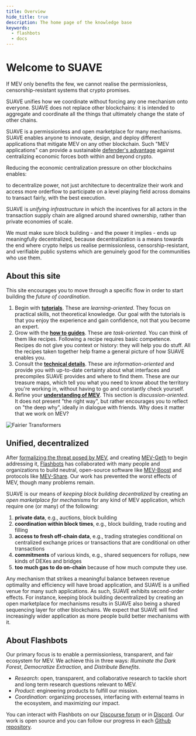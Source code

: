 ```yaml
---
title: Overview
hide_title: true
description: The home page of the knowledge base
keywords:
  - flashbots
  - docs
---
```



# Welcome to SUAVE

If MEV only benefits the few, we cannot realise the permissionless, censorship-resistant systems that crypto promises.

SUAVE unifies how we coordinate without forcing any one mechanism onto everyone. SUAVE does not replace other blockchains: it is intended to aggregate and coordinate all the things that ultimately change the state of other chains.

SUAVE is a permissionless and open marketplace for many mechanisms. SUAVE enables anyone to innovate, design, and deploy different applications that mitigate MEV on any other blockchain. Such "MEV applications" can provide a sustainable [defender's advantage](https://vitalik.ca/general/2016/12/29/pos_design.html) against centralizing economic forces both within and beyond crypto.  

Reducing the economic centralization pressure on other blockchains enables:

<Grid>
  <GridBlock symbol="I." title="Blockchains">
  to decentralize power, not just architecture
  </GridBlock>
  <GridBlock symbol="II." title="Block builders">
  to decentralize their work and access more orderflow
  </GridBlock>
  <GridBlock symbol="III." title="Validators">
  to participate on a level playing field across domains
  </GridBlock>
  <GridBlock symbol="IV." title="Humans">
  to transact fairly, with the best execution.
  </GridBlock>
</Grid>

SUAVE is _unifying infrastructure_ in which the incentives for all actors in the transaction supply chain are aligned around shared ownership, rather than private economies of scale.

We must make sure block building - and the power it implies - ends up meaningfully decentralized, because decentralization is a means towards the end where crypto helps us realise permissionless, censorship-resistant, and verifiable public systems which are genuinely good for the communities who use them.

## About this site

This site encourages you to move through a specific flow in order to start building the _future of coordination_. 

1. Begin with **[tutorials](/tutorials/index)**. These are _learning-oriented_. They focus on practical skills, not theoretical knowledge. Our goal with the tutorials is that you enjoy the experience and gain confidence, not that you become an expert.
2. Grow with the **[how to guides](/how-to/index)**. These are _task-oriented_. You can think of them like recipes. Following a recipe requires basic competence. Recipes do not give you context or history: they will help you do stuff. All the recipes taken together help frame a general picture of how SUAVE enables you.
3. Consult the **[technical details](/technical-details/index)**. These are _information-oriented_ and provide you with up-to-date certainty about what interfaces and precompiles SUAVE provides and where to find them. These are our treasure maps, which tell you what you need to know about the territory you're working in, without having to go and constantly check yourself.
4. Refine your **[understanding of MEV](/understand/index)**. This section is _discussion-oriented_. It does not present "the right way", but rather encourages you to reflect on "the deep why", ideally in dialogue with friends. Why does it matter that we work on MEV?

<AlignItems horizontal="center" vertical="center" sideMargin={0}>
<div>
  <img alt="Fairier Transformers" src={require('/static/img/diatraxis.png').default} />
</div>
</AlignItems>

## Unified, decentralized

After [formalizing the threat posed by MEV](https://arxiv.org/pdf/1904.05234.pdf), and creating [MEV-Geth](https://github.com/flashbots/mev-geth) to begin addressing it, [Flashbots](https://medium.com/flashbots/frontrunning-the-mev-crisis-40629a613752﻿) has collaborated with many people and organizations to build neutral, open-source software like [MEV-Boost](https://github.com/flashbots/mev-boost) and protocols like [MEV-Share](https://github.com/flashbots/MEV-Share). Our work has prevented the worst effects of MEV, though many problems remain.

SUAVE is our means of _keeping block building decentralized_ by creating an _open marketplace for mechanisms_ for any kind of MEV application, which require one (or many) of the following:

1. **private data**, e.g., auctions, block building
2. **coordination within block times**, e.g., block building, trade routing and filling
3. **access to fresh off-chain data**, e.g., trading strategies conditional on centralized exchange prices or transactions that are conditional on other transactions
4. **commitments** of various kinds, e.g., shared sequencers for rollups, new kinds of DEXes and bridges
5. **too much gas to do on-chain** because of how much compute they use.

Any mechanism that strikes a meaningful balance between revenue optimality and efficiency will have broad application, and SUAVE is a unified venue for many such applications. As such, SUAVE exhibits second-order effects. For instance, keeping block building decentralized by creating an open marketplace for mechanisms results in SUAVE also being a shared sequencing layer for other blockchains. We expect that SUAVE will find increasingly wider application as more people build better mechanisms with it.

## About Flashbots

Our primary focus is to enable a permissionless, transparent, and fair ecosystem for MEV. We achieve this in three ways: _Illuminate the Dark Forest_, _Democratize Extraction_, and _Distribute Benefits_.

- _Research_: open, transparent, and collaborative research to tackle short and long term research questions relevant to MEV.
- _Product_: engineering products to fulfill our mission.
- _Coordination_: organizing processes, interfacing with external teams in the ecosystem, and maximizing our impact.

You can interact with Flashbots on our [Discourse forum](https://collective.flashbots.net/) or in [Discord](https://discord.gg/7hvTycdNcK). Our work is open source and you can follow our progress in each [Github repository](https://github.com/flashbots/).
